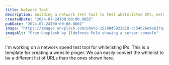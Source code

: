 ```yaml
---
title: Network Test
description: Building a network test tool to test whitelisted IPs, netowrk speed, and latency
createdDate: "2024-07-24T00:00:00.000Z"
pubDate: "2024-07-24T00:00:00.000Z"
image: "https://images.unsplash.com/photo-1528845922818-cc5462be9a63?q=80&w=1674&auto=format&fit=crop&ixlib=rb-4.0.3&ixid=M3wxMjA3fDB8MHxwaG90by1wYWdlfHx8fGVufDB8fHx8fA%3D%3D"
imageAlt: "From Unsplash by Ildefonso Polo showing a server console"
---
```



I'm working on a network speed test tool for whitelisting IPs. This is a template for creating a website pinger. We can easily convert the whitelist to be a different list of URLs than the ones shown here.

<div class="not-prose">
  <WebsitePinger client:load />
</div>
